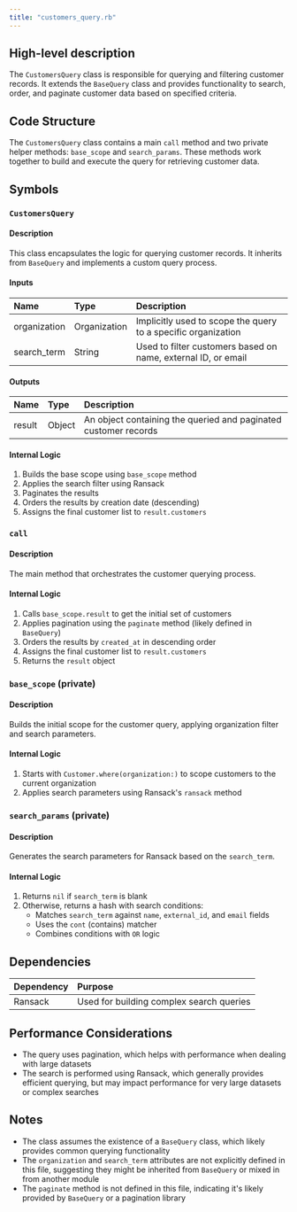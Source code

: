 ```yaml
---
title: "customers_query.rb"
---
```


## High-level description
The `CustomersQuery` class is responsible for querying and filtering customer records. It extends the `BaseQuery` class and provides functionality to search, order, and paginate customer data based on specified criteria.

## Code Structure
The `CustomersQuery` class contains a main `call` method and two private helper methods: `base_scope` and `search_params`. These methods work together to build and execute the query for retrieving customer data.

## Symbols

### `CustomersQuery`
#### Description
This class encapsulates the logic for querying customer records. It inherits from `BaseQuery` and implements a custom query process.

#### Inputs
| Name | Type | Description |
|:-----|:-----|:------------|
| organization | Organization | Implicitly used to scope the query to a specific organization |
| search_term | String | Used to filter customers based on name, external ID, or email |

#### Outputs
| Name | Type | Description |
|:-----|:-----|:------------|
| result | Object | An object containing the queried and paginated customer records |

#### Internal Logic
1. Builds the base scope using `base_scope` method
2. Applies the search filter using Ransack
3. Paginates the results
4. Orders the results by creation date (descending)
5. Assigns the final customer list to `result.customers`

### `call`
#### Description
The main method that orchestrates the customer querying process.

#### Internal Logic
1. Calls `base_scope.result` to get the initial set of customers
2. Applies pagination using the `paginate` method (likely defined in `BaseQuery`)
3. Orders the results by `created_at` in descending order
4. Assigns the final customer list to `result.customers`
5. Returns the `result` object

### `base_scope` (private)
#### Description
Builds the initial scope for the customer query, applying organization filter and search parameters.

#### Internal Logic
1. Starts with `Customer.where(organization:)` to scope customers to the current organization
2. Applies search parameters using Ransack's `ransack` method

### `search_params` (private)
#### Description
Generates the search parameters for Ransack based on the `search_term`.

#### Internal Logic
1. Returns `nil` if `search_term` is blank
2. Otherwise, returns a hash with search conditions:
   - Matches `search_term` against `name`, `external_id`, and `email` fields
   - Uses the `cont` (contains) matcher
   - Combines conditions with `OR` logic

## Dependencies
| Dependency | Purpose |
|:-----------|:--------|
| Ransack | Used for building complex search queries |

## Performance Considerations
- The query uses pagination, which helps with performance when dealing with large datasets
- The search is performed using Ransack, which generally provides efficient querying, but may impact performance for very large datasets or complex searches

## Notes
- The class assumes the existence of a `BaseQuery` class, which likely provides common querying functionality
- The `organization` and `search_term` attributes are not explicitly defined in this file, suggesting they might be inherited from `BaseQuery` or mixed in from another module
- The `paginate` method is not defined in this file, indicating it's likely provided by `BaseQuery` or a pagination library